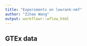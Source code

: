 ```yaml
---
title: "Experiments on lowrank-nmf"
author: "Zihao Wang"
output: workflowr::wflow_html
---
```


GTEx data
---------



